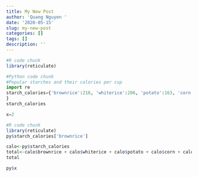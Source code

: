 ```yaml
---
title: My New Post
author: 'Quang Nguyen '
date: '2020-05-15'
slug: my-new-post
categories: []
tags: []
description: ''
---
```


```r
#R code chunk
library(reticulate)
```

```python
#Python code chunk
#Popular starches and their calories per cup 
import re
starch_calories={'brownrice':216, 'whiterice':206, 'potato':163, 'corn':177, 'oatmeal':158, 'whitebread':109
}
starch_calories

x=2
```

```r
#R code chunk
library(reticulate)
py$starch_calories['brownrice']

calo<-py$starch_calories
total<-calo$brownrice + calo$whiterice + calo$potato + calo$corn + calo$oatmeal + calo$whitebread
total

py$x
```

